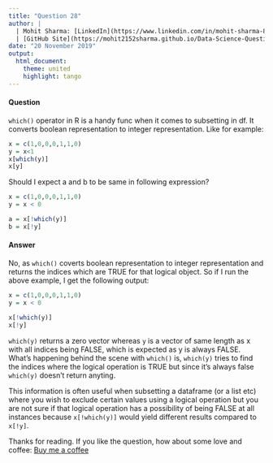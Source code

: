 ```yaml
---
title: "Question 28"
author: |
  | Mohit Sharma: [LinkedIn](https://www.linkedin.com/in/mohit-sharma-82030487/), [Twitter](https://twitter.com/mohitsh48631107)
  | [GitHub Site](https://mohit2152sharma.github.io/Data-Science-Question-A-Day/), [Repository](https://github.com/mohit2152sharma/Data-Science-Question-A-Day)
date: "20 November 2019"
output: 
  html_document:
    theme: united
    highlight: tango
---
```


#### Question

`which()` operator in R is a handy func when it comes to subsetting in df. It converts boolean representation to integer representation. Like for example:
```r
x = c(1,0,0,0,1,1,0)
y = x<1
x[which(y)]
x[y]
```
Should I expect a and b to be same in following expression?
```r
x = c(1,0,0,0,1,1,0)
y = x < 0

a = x[!which(y)]
b = x[!y]
```

#### Answer

No, as `which()` coverts boolean representation to integer representation and returns the indices which are TRUE for that logical object.
So if I run the above example, I get the following output:
```r
x = c(1,0,0,0,1,1,0)
y = x < 0

x[!which(y)]
x[!y]
```
`which(y)` returns a zero vector whereas `y` is a vector of same length as x with all indices being FALSE, which is expected as y is always FALSE.
What's happening behind the scene with `which()` is, `which(y)` tries to find the indices where the logical operation is TRUE but since it's always false `which(y)` doesn't return anyting.

This information is often useful when subsetting a dataframe (or a list etc) where you wish to exclude certain values using a logical operation but you are not sure if that logical operation has a possibility of being FALSE at all instances because `x[!which(y)]` would yield different results compared to `x[!y]`.

Thanks for reading. If you like the question, how about some love and coffee: <a href='https://www.buymeacoffee.com/NgFs2zX'>Buy me a coffee</a>